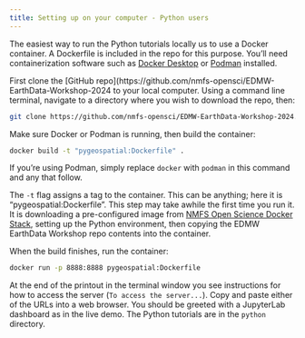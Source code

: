 ```yaml
---
title: Setting up on your computer - Python users
---
```


The easiest way to run the Python tutorials locally us to use a Docker container. A Dockerfile is included in the repo for this purpose. You'll need containerization software such as [Docker Desktop](https://www.docker.com/products/docker-desktop/) or [Podman](https://podman.io/) installed.

First clone the [GitHub repo](https://github.com/nmfs-opensci/EDMW-EarthData-Workshop-2024 to your local computer. Using a command line terminal, navigate to a directory where you wish to download the repo, then:

```bash
git clone https://github.com/nmfs-opensci/EDMW-EarthData-Workshop-2024.git
```

Make sure Docker or Podman is running, then build the container:

```bash
docker build -t "pygeospatial:Dockerfile" .
```

::: {.callout-tip}
If you're using Podman, simply replace `docker` with `podman` in this command and any that follow.
:::

The `-t` flag assigns a tag to the container. This can be anything; here it is "pygeospatial:Dockerfile". This step may take awhile the first time you run it. It is downloading a pre-configured image from [NMFS Open Science Docker Stack](https://github.com/nmfs-opensci/container-images), setting up the Python environment, then copying the EDMW EarthData Workshop repo contents into the container.

When the build finishes, run the container:

```bash
docker run -p 8888:8888 pygeospatial:Dockerfile
```

At the end of the printout in the terminal window you see instructions for how to access the server (`To access the server...`). Copy and paste either of the URLs into a web browser. You should be greeted with a JupyterLab dashboard as in the live demo. The Python tutorials are in the `python` directory.
